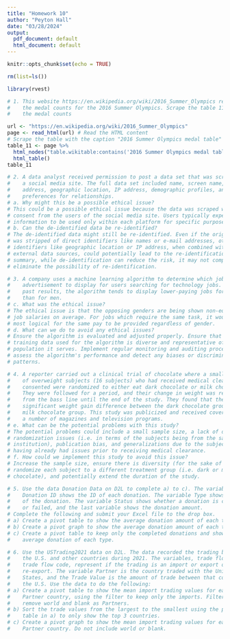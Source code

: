 ```yaml
---
title: "Homework 10"
author: "Peyton Hall"
date: "03/28/2024"
output:
  pdf_document: default
  html_document: default
---
```


```r
knitr::opts_chunk$set(echo = TRUE)
```

```r
rm(list=ls())
```

```r
library(rvest)
```

```r
# 1. This website https://en.wikipedia.org/wiki/2016_Summer_Olympics recorded 
#    the medal counts for the 2016 Summer Olympics. Scrape the table 11 to find 
#    the medal counts

url <- "https://en.wikipedia.org/wiki/2016_Summer_Olympics"
page <- read_html(url) # Read the HTML content
# Scrape the table with the caption "2016 Summer Olympics medal table"
table_11 <- page %>%
  html_nodes("table.wikitable:contains('2016 Summer Olympics medal table')") %>%
  html_table()
table_11

```

```r
# 2. A data analyst received permission to post a data set that was scraped from
#    a social media site. The full data set included name, screen name, email 
#    address, geographic location, IP address, demographic profiles, and 
#    preferences for relationships.
# a. Why might this be a possible ethical issue?
# This could be a possible ethical issue because the data was scraped without 
# consent from the users of the social media site. Users typically expect their 
# information to be used only within each platform for specific purposes.
# b. Can the de-identified data be re-identified?
# The de-identified data might still be re-identified. Even if the original data
# was stripped of direct identifiers like names or e-mail addresses, other 
# identifiers like geographic location or IP address, when combined with 
# external data sources, could potentially lead to the re-identification. In 
# summary, while de-identification can reduce the risk, it may not completely 
# eliminate the possibility of re-identification. 
```

```r
# 3. A company uses a machine learning algorithm to determine which job 
#    advertisement to display for users searching for technology jobs. Based on 
#    past results, the algorithm tends to display lower-paying jobs for women 
#    than for men.
# c. What was the ethical issue?
# The ethical issue is that the opposing genders are being shown non-equivalent 
# job salaries on average. For jobs which require the same task, it would be 
# most logical for the same pay to be provided regardless of gender.
# d. What can we do to avoid any ethical issues?
# Ensure the algorithm is evaluated and adjusted properly. Ensure that the 
# training data used for the algorithm is diverse and representative of the 
# population it serves. Implement regular monitoring and auditing processes to 
# assess the algorithm's performance and detect any biases or discriminatory 
# patterns. 
```

```r
# 4. A reporter carried out a clinical trial of chocolate where a small number 
#    of overweight subjects (16 subjects) who had received medical clearance and 
#    consented were randomized to either eat dark chocolate or milk chocolate. 
#    They were followed for a period, and their change in weight was recorded 
#    from the bass line until the end of the study. They found that there is a 
#    significant weight gain difference between the dark chocolate group and the 
#    milk chocolate group. This study was publicized and received coverage from 
#    a number of magazines and television programs.
# e. What can be the potential problems with this study?
# The potential problems could include a small sample size, a lack of diversity,
# randomization issues (i.e. in terms of the subjects being from the same 
# institution), publication bias, and generalizations due to the subjects 
# having already had issues prior to receiving medical clearance. 
# f. How could we implement this study to avoid this issue?
# Increase the sample size, ensure there is diversity (for the sake of data), 
# randomize each subject to a different treatment group (i.e. dark or milk 
# chocolate), and potentially extend the duration of the study.
```

```r
# 5. Use the data Donation Data on D2L to complete a) to c). The variable 
#    Donation ID shows the ID of each donation. The variable Type shows the type 
#    of the donation. The variable Status shows whether a donation is complete 
#    or failed, and the last variable shows the donation amount.
# Complete the following and submit your Excel file to the drop box.
# a) Create a pivot table to show the average donation amount of each type.
# b) Create a pivot graph to show the average donation amount of each type.
# c) Create a pivot table to keep only the completed donations and show the 
#    average donation of each type.
```

```r
# 6. Use the USTrading2021 data on D2L. The data recorded the trading between
#    the U.S. and other countries during 2021. The variables, trade flow, and 
#    trade flow code, represent if the trading is an import or export or a 
#    re-export. The variable Partner is the country traded with the United 
#    States, and the Trade Value is the amount of trade between that country and 
#    the U.S. Use the data to do the following:
# a) Create a pivot table to show the mean import trading values for each 
#    Partner country, using the filter to keep only the imports. Filter to 
#    remove world and blank as Partners.
# b) Sort the trade values from the largest to the smallest using the pivot 
#    table in a) to only show the top 3 countries.
# c) Create a pivot graph to show the mean import trading values for each 
#    Partner country. Do not include world or blank.
```

